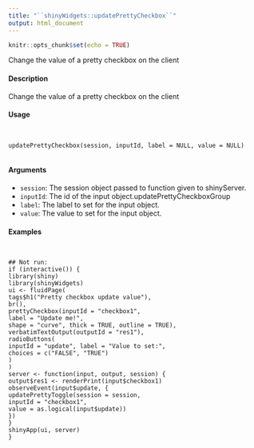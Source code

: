 ```yaml
---
title: "``shinyWidgets::updatePrettyCheckbox``"
output: html_document
---
```


```r
knitr::opts_chunk$set(echo = TRUE)
```


Change the value of a pretty checkbox on the client

#### Description

Change the value of a pretty checkbox on the client

#### Usage
<pre><code>

updatePrettyCheckbox(session, inputId, label = NULL, value = NULL)

</code></pre>
#### Arguments

* ``session``:  The session object passed to function given to shinyServer.
* ``inputId``:   The id of the input object.updatePrettyCheckboxGroup
* ``label``: The label to set for the input object.
* ``value``: The value to set for the input object.

#### Examples
<pre><code>

## Not run:
if (interactive()) {
library(shiny)
library(shinyWidgets)
ui <- fluidPage(
tags$h1("Pretty checkbox update value"),
br(),
prettyCheckbox(inputId = "checkbox1",
label = "Update me!",
shape = "curve", thick = TRUE, outline = TRUE),
verbatimTextOutput(outputId = "res1"),
radioButtons(
inputId = "update", label = "Value to set:",
choices = c("FALSE", "TRUE")
)
)
server <- function(input, output, session) {
output$res1 <- renderPrint(input$checkbox1)
observeEvent(input$update, {
updatePrettyToggle(session = session,
inputId = "checkbox1",
value = as.logical(input$update))
})
}
shinyApp(ui, server)
}
</code></pre>
